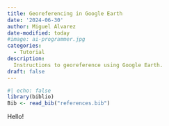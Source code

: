 ```yaml
---
title: Georeferencing in Google Earth
date: '2024-06-30'
author: Miguel Alvarez
date-modified: today
#image: ai-programmer.jpg
categories:
  - Tutorial
description:
  Instructions to georeference using Google Earth.
draft: false
---
```


```r
#| echo: false
library(biblio)
Bib <- read_bib("references.bib")
```


Hello!


